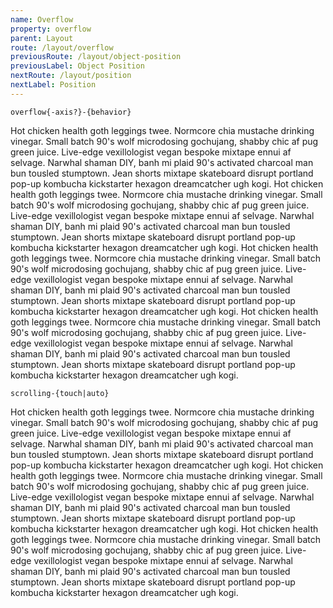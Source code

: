 ```yaml
---
name: Overflow
property: overflow
parent: Layout
route: /layout/overflow
previousRoute: /layout/object-position
previousLabel: Object Position
nextRoute: /layout/position
nextLabel: Position
---
```



`overflow{-axis?}-{behavior}`

<Grid minWidth="225px">
  <InfoBox caption="Visible" pattern="overflow{-axis?}-visible" isDefault>
    <Box className="border-4 border-blue-300 text-black text-sm p-2 rounded h-24">
      Hot chicken health goth leggings twee. Normcore chia mustache drinking
      vinegar. Small batch 90's wolf microdosing gochujang, shabby chic af pug
      green juice. Live-edge vexillologist vegan bespoke mixtape ennui af
      selvage. Narwhal shaman DIY, banh mi plaid 90's activated charcoal man bun
      tousled stumptown. Jean shorts mixtape skateboard disrupt portland pop-up
      kombucha kickstarter hexagon dreamcatcher ugh kogi.
    </Box>
  </InfoBox>
  <InfoBox caption="Auto" pattern="overflow{-axis?}-auto">
    <Box className="border-4 border-blue-300 text-black text-sm p-2 rounded h-24 overflow-auto">
      Hot chicken health goth leggings twee. Normcore chia mustache drinking
      vinegar. Small batch 90's wolf microdosing gochujang, shabby chic af pug
      green juice. Live-edge vexillologist vegan bespoke mixtape ennui af
      selvage. Narwhal shaman DIY, banh mi plaid 90's activated charcoal man bun
      tousled stumptown. Jean shorts mixtape skateboard disrupt portland pop-up
      kombucha kickstarter hexagon dreamcatcher ugh kogi.
    </Box>
  </InfoBox>
  <InfoBox caption="Hidden" pattern="overflow{-axis?}-hidden">
    <Box className="border-4 border-blue-300 text-black text-sm p-2 rounded h-24 overflow-hidden">
      Hot chicken health goth leggings twee. Normcore chia mustache drinking
      vinegar. Small batch 90's wolf microdosing gochujang, shabby chic af pug
      green juice. Live-edge vexillologist vegan bespoke mixtape ennui af
      selvage. Narwhal shaman DIY, banh mi plaid 90's activated charcoal man bun
      tousled stumptown. Jean shorts mixtape skateboard disrupt portland pop-up
      kombucha kickstarter hexagon dreamcatcher ugh kogi.
    </Box>
  </InfoBox>
  <InfoBox caption="Scroll Always" pattern="overflow-{-axis?}-scroll">
    <Box className="border-4 border-blue-300 text-black text-sm p-2 rounded h-24 overflow-scroll">
      Hot chicken health goth leggings twee. Normcore chia mustache drinking
      vinegar. Small batch 90's wolf microdosing gochujang, shabby chic af pug
      green juice. Live-edge vexillologist vegan bespoke mixtape ennui af
      selvage. Narwhal shaman DIY, banh mi plaid 90's activated charcoal man bun
      tousled stumptown. Jean shorts mixtape skateboard disrupt portland pop-up
      kombucha kickstarter hexagon dreamcatcher ugh kogi.
    </Box>
  </InfoBox>
</Grid>

`scrolling-{touch|auto}`

<Grid minWidth="280px">
  <InfoBox caption="Momentum Scroll" pattern="scrolling-touch">
    <Box className="flex">
      <Box className="inline-block">
        <Phone>
          Hot chicken health goth leggings twee. Normcore chia mustache drinking
          vinegar. Small batch 90's wolf microdosing gochujang, shabby chic af
          pug green juice. Live-edge vexillologist vegan bespoke mixtape ennui
          af selvage. Narwhal shaman DIY, banh mi plaid 90's activated charcoal
          man bun tousled stumptown. Jean shorts mixtape skateboard disrupt
          portland pop-up kombucha kickstarter hexagon dreamcatcher ugh kogi.
        </Phone>
      </Box>
      <Box className="inline-block ml-4">
        <Tablet>
          Hot chicken health goth leggings twee. Normcore chia mustache drinking
          vinegar. Small batch 90's wolf microdosing gochujang, shabby chic af
          pug green juice. Live-edge vexillologist vegan bespoke mixtape ennui
          af selvage. Narwhal shaman DIY, banh mi plaid 90's activated charcoal
          man bun tousled stumptown. Jean shorts mixtape skateboard disrupt
          portland pop-up kombucha kickstarter hexagon dreamcatcher ugh kogi.
        </Tablet>
      </Box>
    </Box>
  </InfoBox>
  <InfoBox caption="Non-momentum" pattern="scrolling-auto" isDefault>
    <BrowserBox>
      <Box className="text-sm scrolling-auto">
        Hot chicken health goth leggings twee. Normcore chia mustache drinking
        vinegar. Small batch 90's wolf microdosing gochujang, shabby chic af pug
        green juice. Live-edge vexillologist vegan bespoke mixtape ennui af
        selvage. Narwhal shaman DIY, banh mi plaid 90's activated charcoal man
        bun tousled stumptown. Jean shorts mixtape skateboard disrupt portland
        pop-up kombucha kickstarter hexagon dreamcatcher ugh kogi.
      </Box>
    </BrowserBox>
  </InfoBox>
</Grid>
